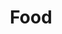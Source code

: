 ---
title: 'Food'
slogan: 'We believe consumers can be creators'
icon: '/icons/about-food.png'
heroimage: '/photos/heroImage-food.jpg'
vision: 'Future consumers can access to cheap and delicious food that is healthy for them, for the producers and for the planet. By taking actions in the food value chain, we belive consumer will be creators.'
---